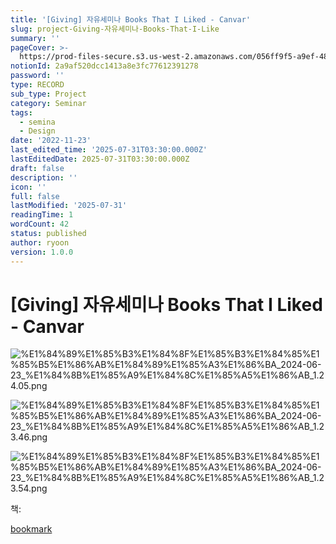 ```yaml
---
title: '[Giving] 자유세미나 Books That I Liked - Canvar'
slug: project-Giving-자유세미나-Books-That-I-Like
summary: ''
pageCover: >-
  https://prod-files-secure.s3.us-west-2.amazonaws.com/056ff9f5-a9ef-486f-8acb-9eef51d06a2d/b68d6922-2779-41a7-9aea-258337af3497/%E1%84%89%E1%85%B3%E1%84%8F%E1%85%B3%E1%84%85%E1%85%B5%E1%86%AB%E1%84%89%E1%85%A3%E1%86%BA_2024-06-23_%E1%84%8B%E1%85%A9%E1%84%8C%E1%85%A5%E1%86%AB_1.20.32.png?X-Amz-Algorithm=AWS4-HMAC-SHA256&X-Amz-Content-Sha256=UNSIGNED-PAYLOAD&X-Amz-Credential=ASIAZI2LB466TJUT7WKK%2F20250731%2Fus-west-2%2Fs3%2Faws4_request&X-Amz-Date=20250731T051428Z&X-Amz-Expires=3600&X-Amz-Security-Token=IQoJb3JpZ2luX2VjEKT%2F%2F%2F%2F%2F%2F%2F%2F%2F%2FwEaCXVzLXdlc3QtMiJIMEYCIQCihCAl0pvHqQczgSKKA3HrHY%2BHtqGkmEK980PBlnZtnQIhALgIRIqpqM3E%2BcSk6bSgBba7cuCBf8xEKBJrlBq05O0tKogECM3%2F%2F%2F%2F%2F%2F%2F%2F%2F%2FwEQABoMNjM3NDIzMTgzODA1IgynyZ%2FuD%2FqYbgnQED4q3AOWJDdUWpyCqf6PVfQwtc49mp3w7SAV07YllYhazi9%2BVmZopQr3a9%2Fw%2BAtypmnhEFcnqwoNDJv2Z536dwJrRbciuoDYvVQQJw%2B8HyspUyywOkF1mirVhLdH0p2ax2kb4uhdV0yPQVJxHrTFlrQF35KfNmnKoW4UNzSQHhVPmR0Yf3Bzu4ZCdZtFra5%2FRRfP7GKoekYkPWntE0JrUwEavz0syRt7z8tjeFqDwMhY243K%2BLeS4FgZUmtSQYjtYb1QX2ndJ1H5hDqdtrh8Rb38t1kf51OcB6KyLEnNmXwzNOJ8oAmmdcDS5d6zyJt%2BKDgOefHuFH%2FVn%2Bh2Z9aCnKtrzuXFaCog68RdxHJhKZesyJIdpYeaLA7nZSpvrz8HKVyVOj4nptOHEK5SE7gJwcv0bfROZ74cX859dw43NC02QDRnphhNrQq1g52yGifOOq5AiLjfNogB9P5uPvs9tismg3cAq9jJrgoj16iHXvFzY61lf8mf1NqFn%2FRoCC%2BB%2BTqjsMKPLhWP8XcJJhhyjM9u2AFRa4NSfaweTtC3nUSDzilppLknRnyYWeTbzVVPuAEhjndki0tW1w0dZPvd5t3FA%2F3%2FQlnRm1q5CzciGyOlvgKzUCfMnL%2B9Ljw%2BzCkzBDCu26vEBjqkAbGIBn4C8RyL46FNZec%2Fcewn4jfqERgHp9O89IR58A8BuNnQgCHfdnp3DYhNcMjSBPx1hBqkiisU5GRXzmttAzXq%2Bh%2FZDywokheHlbJEh4PllhdKnSQx9BfnfUB%2FA6UX7nkvwNNEdpYFxW%2BqzDkKAFKb%2Fm3wGmP%2F3bihLGbGhRx2mtR1KBzhX47YD4qRAN39F3NfC%2F39FaqMFkxvREIjJl9oRAh3&X-Amz-Signature=523a1d18db6f8463a922c793f5c9f148cc35fd377ad394e9e2dde70dc81b0057&X-Amz-SignedHeaders=host&x-amz-checksum-mode=ENABLED&x-id=GetObject
notionId: 2a9af520dcc1413a8e3fc77612391278
password: ''
type: RECORD
sub_type: Project
category: Seminar
tags:
  - semina
  - Design
date: '2022-11-23'
last_edited_time: '2025-07-31T03:30:00.000Z'
lastEditedDate: 2025-07-31T03:30:00.000Z
draft: false
description: ''
icon: ''
full: false
lastModified: '2025-07-31'
readingTime: 1
wordCount: 42
status: published
author: ryoon
version: 1.0.0
---
```

# [Giving] 자유세미나 Books That I Liked - Canvar


![%E1%84%89%E1%85%B3%E1%84%8F%E1%85%B3%E1%84%85%E1%85%B5%E1%86%AB%E1%84%89%E1%85%A3%E1%86%BA_2024-06-23_%E1%84%8B%E1%85%A9%E1%84%8C%E1%85%A5%E1%86%AB_1.24.05.png](https://prod-files-secure.s3.us-west-2.amazonaws.com/056ff9f5-a9ef-486f-8acb-9eef51d06a2d/ce83ceb9-40a5-4af7-b5b0-69e60de9abc5/%E1%84%89%E1%85%B3%E1%84%8F%E1%85%B3%E1%84%85%E1%85%B5%E1%86%AB%E1%84%89%E1%85%A3%E1%86%BA_2024-06-23_%E1%84%8B%E1%85%A9%E1%84%8C%E1%85%A5%E1%86%AB_1.24.05.png?X-Amz-Algorithm=AWS4-HMAC-SHA256&X-Amz-Content-Sha256=UNSIGNED-PAYLOAD&X-Amz-Credential=ASIAZI2LB4665MAKMBIW%2F20250731%2Fus-west-2%2Fs3%2Faws4_request&X-Amz-Date=20250731T051533Z&X-Amz-Expires=3600&X-Amz-Security-Token=IQoJb3JpZ2luX2VjEKT%2F%2F%2F%2F%2F%2F%2F%2F%2F%2FwEaCXVzLXdlc3QtMiJGMEQCIDnJFDUUy34RJo4I8mRbpeCbQk0AU9Mz384YPQExchLCAiAtjnBlcxOR2EzgXIkOQAX1wO%2FzomdfdmBFQA382lbWtyqIBAjN%2F%2F%2F%2F%2F%2F%2F%2F%2F%2F8BEAAaDDYzNzQyMzE4MzgwNSIMTgBSNDJFl8vsBUuIKtwDPJeQm2ghW1u4YnMmlz6uru%2FBDhij4L5PHsB7jNGG2ae0ZArNIohF9fEw3w1sq%2BD5AKXs69yppNS8%2FrFJUlTU3JJSoYcpNqbCxgh8i1V2wBBWspFxl9MUKz5n%2FRHV5PQLpuED9l1kWnZ1KpotyfmxKNLRnpRwozNaNGvtAAUsVvp6vBKW6Pi%2BEi%2BnaA9XJL9uyArSq%2FEmhcgF3VYF1RTH4dOUHaYdEY4PrkSUowcxwXuVYofkllJI5hBDxmAN6bSY8IVzH%2Fp%2FlBNx4rAvidlYYex9DrIIE3V0om5I1fmKev0B8s5zpcUexKvww%2BX4AFGwbCCNuMB4SdfGogiGINemUWzb8p0naXn6l4xop24pTnvozxCmcc5gbVdVaFyH1Xs8gxxiMbtCSayrMc7QwNTlrsFjkxLLrEsJ44wxzkk%2B3MqS1mwfprBSGM8jNBw6MWT4%2FpJIJN7od3rl1IGM3DHWwaadE7LGNDfyeTqh9enS%2Fj3BUmn9sfBYRuvrX95GAtJQW4hWcoM2TVi%2FcVrFEwj6I%2F21okEqEljzQ9BMVELl2XxcPE2WvRHXb2PqEfWWDmJ4AxEBERoGlvVLtSzYSbC2WBTGCHSI%2Flm2iESjdUGbFXBUzJddJwIvK6UuiAgw9NurxAY6pgFV50wxyFRjgWX%2BQs%2FrrjvqZojhykP8oRBvxZE5UsAuoXYnzIiW5Tcv3MwwUfHB7JG8muruXTzqnalHu7katB7r1JUf97KY8etFXBJD%2Bj8XSKVvEaHrqvt2%2BtKTrNYU20E57OG32mY%2FIAOW35i1j%2FazIr1fJrDNyWzRdqmk9yGyy0O7PSdsCvAqTxI9GbUXN7c%2F9B5ofmnkfoSy9l%2BtkBM44lXKCVlJ&X-Amz-Signature=d1830dbc369a9cefc46c5313420393eb26aefade13f296d63d4dd5a8a5a520aa&X-Amz-SignedHeaders=host&x-amz-checksum-mode=ENABLED&x-id=GetObject)


![%E1%84%89%E1%85%B3%E1%84%8F%E1%85%B3%E1%84%85%E1%85%B5%E1%86%AB%E1%84%89%E1%85%A3%E1%86%BA_2024-06-23_%E1%84%8B%E1%85%A9%E1%84%8C%E1%85%A5%E1%86%AB_1.23.46.png](https://prod-files-secure.s3.us-west-2.amazonaws.com/056ff9f5-a9ef-486f-8acb-9eef51d06a2d/f1dd1829-0027-43a0-aaf8-158419cdf1e6/%E1%84%89%E1%85%B3%E1%84%8F%E1%85%B3%E1%84%85%E1%85%B5%E1%86%AB%E1%84%89%E1%85%A3%E1%86%BA_2024-06-23_%E1%84%8B%E1%85%A9%E1%84%8C%E1%85%A5%E1%86%AB_1.23.46.png?X-Amz-Algorithm=AWS4-HMAC-SHA256&X-Amz-Content-Sha256=UNSIGNED-PAYLOAD&X-Amz-Credential=ASIAZI2LB4665MAKMBIW%2F20250731%2Fus-west-2%2Fs3%2Faws4_request&X-Amz-Date=20250731T051533Z&X-Amz-Expires=3600&X-Amz-Security-Token=IQoJb3JpZ2luX2VjEKT%2F%2F%2F%2F%2F%2F%2F%2F%2F%2FwEaCXVzLXdlc3QtMiJGMEQCIDnJFDUUy34RJo4I8mRbpeCbQk0AU9Mz384YPQExchLCAiAtjnBlcxOR2EzgXIkOQAX1wO%2FzomdfdmBFQA382lbWtyqIBAjN%2F%2F%2F%2F%2F%2F%2F%2F%2F%2F8BEAAaDDYzNzQyMzE4MzgwNSIMTgBSNDJFl8vsBUuIKtwDPJeQm2ghW1u4YnMmlz6uru%2FBDhij4L5PHsB7jNGG2ae0ZArNIohF9fEw3w1sq%2BD5AKXs69yppNS8%2FrFJUlTU3JJSoYcpNqbCxgh8i1V2wBBWspFxl9MUKz5n%2FRHV5PQLpuED9l1kWnZ1KpotyfmxKNLRnpRwozNaNGvtAAUsVvp6vBKW6Pi%2BEi%2BnaA9XJL9uyArSq%2FEmhcgF3VYF1RTH4dOUHaYdEY4PrkSUowcxwXuVYofkllJI5hBDxmAN6bSY8IVzH%2Fp%2FlBNx4rAvidlYYex9DrIIE3V0om5I1fmKev0B8s5zpcUexKvww%2BX4AFGwbCCNuMB4SdfGogiGINemUWzb8p0naXn6l4xop24pTnvozxCmcc5gbVdVaFyH1Xs8gxxiMbtCSayrMc7QwNTlrsFjkxLLrEsJ44wxzkk%2B3MqS1mwfprBSGM8jNBw6MWT4%2FpJIJN7od3rl1IGM3DHWwaadE7LGNDfyeTqh9enS%2Fj3BUmn9sfBYRuvrX95GAtJQW4hWcoM2TVi%2FcVrFEwj6I%2F21okEqEljzQ9BMVELl2XxcPE2WvRHXb2PqEfWWDmJ4AxEBERoGlvVLtSzYSbC2WBTGCHSI%2Flm2iESjdUGbFXBUzJddJwIvK6UuiAgw9NurxAY6pgFV50wxyFRjgWX%2BQs%2FrrjvqZojhykP8oRBvxZE5UsAuoXYnzIiW5Tcv3MwwUfHB7JG8muruXTzqnalHu7katB7r1JUf97KY8etFXBJD%2Bj8XSKVvEaHrqvt2%2BtKTrNYU20E57OG32mY%2FIAOW35i1j%2FazIr1fJrDNyWzRdqmk9yGyy0O7PSdsCvAqTxI9GbUXN7c%2F9B5ofmnkfoSy9l%2BtkBM44lXKCVlJ&X-Amz-Signature=757cdb95d01c15320b9d3997185bb8869af4e549842a482e52caa0e4c6da07d7&X-Amz-SignedHeaders=host&x-amz-checksum-mode=ENABLED&x-id=GetObject)


![%E1%84%89%E1%85%B3%E1%84%8F%E1%85%B3%E1%84%85%E1%85%B5%E1%86%AB%E1%84%89%E1%85%A3%E1%86%BA_2024-06-23_%E1%84%8B%E1%85%A9%E1%84%8C%E1%85%A5%E1%86%AB_1.23.54.png](https://prod-files-secure.s3.us-west-2.amazonaws.com/056ff9f5-a9ef-486f-8acb-9eef51d06a2d/0a8e9606-dc70-4ddc-8968-5fa991a67820/%E1%84%89%E1%85%B3%E1%84%8F%E1%85%B3%E1%84%85%E1%85%B5%E1%86%AB%E1%84%89%E1%85%A3%E1%86%BA_2024-06-23_%E1%84%8B%E1%85%A9%E1%84%8C%E1%85%A5%E1%86%AB_1.23.54.png?X-Amz-Algorithm=AWS4-HMAC-SHA256&X-Amz-Content-Sha256=UNSIGNED-PAYLOAD&X-Amz-Credential=ASIAZI2LB4665MAKMBIW%2F20250731%2Fus-west-2%2Fs3%2Faws4_request&X-Amz-Date=20250731T051533Z&X-Amz-Expires=3600&X-Amz-Security-Token=IQoJb3JpZ2luX2VjEKT%2F%2F%2F%2F%2F%2F%2F%2F%2F%2FwEaCXVzLXdlc3QtMiJGMEQCIDnJFDUUy34RJo4I8mRbpeCbQk0AU9Mz384YPQExchLCAiAtjnBlcxOR2EzgXIkOQAX1wO%2FzomdfdmBFQA382lbWtyqIBAjN%2F%2F%2F%2F%2F%2F%2F%2F%2F%2F8BEAAaDDYzNzQyMzE4MzgwNSIMTgBSNDJFl8vsBUuIKtwDPJeQm2ghW1u4YnMmlz6uru%2FBDhij4L5PHsB7jNGG2ae0ZArNIohF9fEw3w1sq%2BD5AKXs69yppNS8%2FrFJUlTU3JJSoYcpNqbCxgh8i1V2wBBWspFxl9MUKz5n%2FRHV5PQLpuED9l1kWnZ1KpotyfmxKNLRnpRwozNaNGvtAAUsVvp6vBKW6Pi%2BEi%2BnaA9XJL9uyArSq%2FEmhcgF3VYF1RTH4dOUHaYdEY4PrkSUowcxwXuVYofkllJI5hBDxmAN6bSY8IVzH%2Fp%2FlBNx4rAvidlYYex9DrIIE3V0om5I1fmKev0B8s5zpcUexKvww%2BX4AFGwbCCNuMB4SdfGogiGINemUWzb8p0naXn6l4xop24pTnvozxCmcc5gbVdVaFyH1Xs8gxxiMbtCSayrMc7QwNTlrsFjkxLLrEsJ44wxzkk%2B3MqS1mwfprBSGM8jNBw6MWT4%2FpJIJN7od3rl1IGM3DHWwaadE7LGNDfyeTqh9enS%2Fj3BUmn9sfBYRuvrX95GAtJQW4hWcoM2TVi%2FcVrFEwj6I%2F21okEqEljzQ9BMVELl2XxcPE2WvRHXb2PqEfWWDmJ4AxEBERoGlvVLtSzYSbC2WBTGCHSI%2Flm2iESjdUGbFXBUzJddJwIvK6UuiAgw9NurxAY6pgFV50wxyFRjgWX%2BQs%2FrrjvqZojhykP8oRBvxZE5UsAuoXYnzIiW5Tcv3MwwUfHB7JG8muruXTzqnalHu7katB7r1JUf97KY8etFXBJD%2Bj8XSKVvEaHrqvt2%2BtKTrNYU20E57OG32mY%2FIAOW35i1j%2FazIr1fJrDNyWzRdqmk9yGyy0O7PSdsCvAqTxI9GbUXN7c%2F9B5ofmnkfoSy9l%2BtkBM44lXKCVlJ&X-Amz-Signature=2b5e193e13d7245dea95b6e0a1c9774d264adfb5262a6ef046fb169c9feed716&X-Amz-SignedHeaders=host&x-amz-checksum-mode=ENABLED&x-id=GetObject)


책: 


[bookmark](https://product.kyobobook.co.kr/detail/S000000780676)

